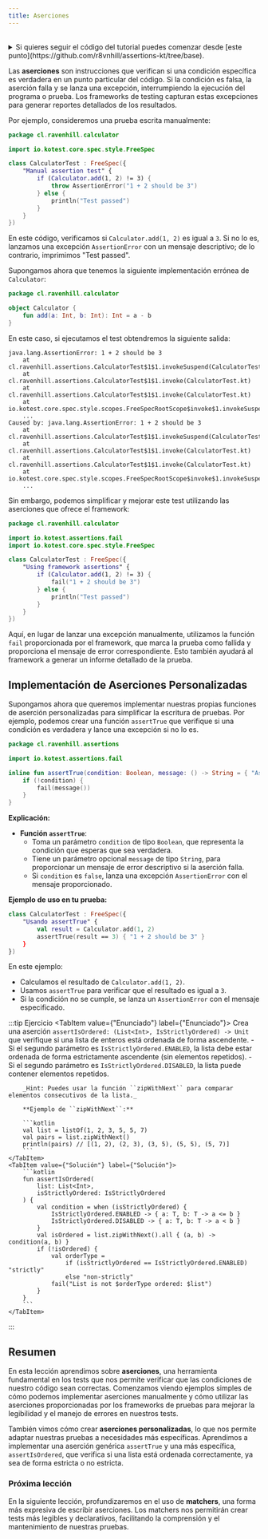 ```yaml
---
title: Aserciones
---
```


<ReadingTime/>
<GithubRepoLink repo={"assertions-kt"} user={"r8vnhill"}/>

<br/>
<details>
    <summary>Si quieres seguir el código del tutorial puedes comenzar desde [este punto](https://github.com/r8vnhill/assertions-kt/tree/base).</summary>

    Si tienes ``gh`` instalado, puedes obtener el código haciendo:

    ```bash
    gh repo clone r8vnhill/assertions-kt
    cd assertions-kt || exit
    git checkout base
    ```

    Si quieres tener tu propia copia del código, puedes hacer un fork del repositorio y clonarlo desde tu cuenta de GitHub.

    ```bash
    gh repo fork r8vnhill/assertions-kt
    cd assertions-kt || exit
    git checkout base
    ```
</details>

Las **aserciones** son instrucciones que verifican si una condición específica es verdadera en un punto particular del código. Si la condición es falsa, la aserción falla y se lanza una excepción, interrumpiendo la ejecución del programa o prueba. Los frameworks de testing capturan estas excepciones para generar reportes detallados de los resultados.

Por ejemplo, consideremos una prueba escrita manualmente:

```kotlin title="assert/src/test/kotlin/cl/ravenhill/calculator/CalculatorTest.kt"
package cl.ravenhill.calculator

import io.kotest.core.spec.style.FreeSpec

class CalculatorTest : FreeSpec({
    "Manual assertion test" {
        if (Calculator.add(1, 2) != 3) {
            throw AssertionError("1 + 2 should be 3")
        } else {
            println("Test passed")
        }
    }
})
```

En este código, verificamos si `Calculator.add(1, 2)` es igual a `3`. Si no lo es, lanzamos una excepción `AssertionError` con un mensaje descriptivo; de lo contrario, imprimimos "Test passed".

Supongamos ahora que tenemos la siguiente implementación errónea de ``Calculator``:

```kotlin title="assert/src/main/kotlin/cl/ravenhill/calculator/Calculator.kt"
package cl.ravenhill.calculator

object Calculator {
    fun add(a: Int, b: Int): Int = a - b
}
```

En este caso, si ejecutamos el test obtendremos la siguiente salida:

```plaintext
java.lang.AssertionError: 1 + 2 should be 3
	at cl.ravenhill.assertions.CalculatorTest$1$1.invokeSuspend(CalculatorTest.kt:8)
	at cl.ravenhill.assertions.CalculatorTest$1$1.invoke(CalculatorTest.kt)
	at cl.ravenhill.assertions.CalculatorTest$1$1.invoke(CalculatorTest.kt)
	at io.kotest.core.spec.style.scopes.FreeSpecRootScope$invoke$1.invokeSuspend(FreeSpecRootScope.kt:26)
	...
Caused by: java.lang.AssertionError: 1 + 2 should be 3
	at cl.ravenhill.assertions.CalculatorTest$1$1.invokeSuspend(CalculatorTest.kt:8)
	at cl.ravenhill.assertions.CalculatorTest$1$1.invoke(CalculatorTest.kt)
	at cl.ravenhill.assertions.CalculatorTest$1$1.invoke(CalculatorTest.kt)
	at io.kotest.core.spec.style.scopes.FreeSpecRootScope$invoke$1.invokeSuspend(FreeSpecRootScope.kt:26)
	...
```

Sin embargo, podemos simplificar y mejorar este test utilizando las aserciones que ofrece el framework:

```kotlin title="assert/src/test/kotlin/cl/ravenhill/calculator/CalculatorTest.kt"
package cl.ravenhill.calculator

import io.kotest.assertions.fail
import io.kotest.core.spec.style.FreeSpec

class CalculatorTest : FreeSpec({
    "Using framework assertions" {
        if (Calculator.add(1, 2) != 3) {
            fail("1 + 2 should be 3")
        } else {
            println("Test passed")
        }
    }
})
```

Aquí, en lugar de lanzar una excepción manualmente, utilizamos la función `fail` proporcionada por el framework, que marca la prueba como fallida y proporciona el mensaje de error correspondiente. Esto también ayudará al framework a generar un informe detallado de la prueba.

## Implementación de Aserciones Personalizadas

Supongamos ahora que queremos implementar nuestras propias funciones de aserción personalizadas para simplificar la escritura de pruebas. Por ejemplo, podemos crear una función `assertTrue` que verifique si una condición es verdadera y lance una excepción si no lo es.

```kotlin title="assert/src/test/kotlin/cl/ravenhill/assertions/assertTrue.kt"
package cl.ravenhill.assertions

import io.kotest.assertions.fail

inline fun assertTrue(condition: Boolean, message: () -> String = { "Assertion failed" }) {
    if (!condition) {
        fail(message())
    }
}
```

**Explicación:**

- **Función `assertTrue`**:
    - Toma un parámetro `condition` de tipo `Boolean`, que representa la condición que esperas que sea verdadera.
    - Tiene un parámetro opcional `message` de tipo `String`, para proporcionar un mensaje de error descriptivo si la aserción falla.
    - Si `condition` es `false`, lanza una excepción `AssertionError` con el mensaje proporcionado.

**Ejemplo de uso en tu prueba:**

```kotlin
class CalculatorTest : FreeSpec({
    "Usando assertTrue" {
        val result = Calculator.add(1, 2)
        assertTrue(result == 3) { "1 + 2 should be 3" }
    }
})
```

En este ejemplo:

- Calculamos el resultado de `Calculator.add(1, 2)`.
- Usamos `assertTrue` para verificar que el resultado es igual a `3`.
- Si la condición no se cumple, se lanza un `AssertionError` con el mensaje especificado.

:::tip Ejercicio
<Tabs>
    <TabItem value={"Enunciado"} label={"Enunciado"}>
        Crea una aserción ``assertIsOrdered: (List<Int>, IsStrictlyOrdered) -> Unit`` que verifique si una lista de enteros está ordenada de forma ascendente.
        - Si el segundo parámetro es ``IsStrictlyOrdered.ENABLED``, la lista debe estar ordenada de forma estrictamente ascendente (sin elementos repetidos).
        - Si el segundo parámetro es ``IsStrictlyOrdered.DISABLED``, la lista puede contener elementos repetidos.

        _Hint: Puedes usar la función ``zipWithNext`` para comparar elementos consecutivos de la lista._

        **Ejemplo de ``zipWithNext``:**

        ```kotlin
        val list = listOf(1, 2, 3, 5, 5, 7)
        val pairs = list.zipWithNext()
        println(pairs) // [(1, 2), (2, 3), (3, 5), (5, 5), (5, 7)]
        ```
    </TabItem>
    <TabItem value={"Solución"} label={"Solución"}>
        ```kotlin
        fun assertIsOrdered(
            list: List<Int>,
            isStrictlyOrdered: IsStrictlyOrdered
        ) {
            val condition = when (isStrictlyOrdered) {
                IsStrictlyOrdered.ENABLED -> { a: T, b: T -> a <= b }
                IsStrictlyOrdered.DISABLED -> { a: T, b: T -> a < b }
            }
            val isOrdered = list.zipWithNext().all { (a, b) -> condition(a, b) }
            if (!isOrdered) {
                val orderType =
                    if (isStrictlyOrdered == IsStrictlyOrdered.ENABLED) "strictly"
                    else "non-strictly"
                fail("List is not $orderType ordered: $list")
            }
        }
        ```
    </TabItem>
</Tabs>
:::

## Resumen

En esta lección aprendimos sobre **aserciones**, una herramienta fundamental en los tests que nos permite verificar que las condiciones de nuestro código sean correctas. Comenzamos viendo ejemplos simples de cómo podemos implementar aserciones manualmente y cómo utilizar las aserciones proporcionadas por los frameworks de pruebas para mejorar la legibilidad y el manejo de errores en nuestros tests.

También vimos cómo crear **aserciones personalizadas**, lo que nos permite adaptar nuestras pruebas a necesidades más específicas. Aprendimos a implementar una aserción genérica `assertTrue` y una más específica, `assertIsOrdered`, que verifica si una lista está ordenada correctamente, ya sea de forma estricta o no estricta.

### Próxima lección

En la siguiente lección, profundizaremos en el uso de **matchers**, una forma más expresiva de escribir aserciones. Los matchers nos permitirán crear tests más legibles y declarativos, facilitando la comprensión y el mantenimiento de nuestras pruebas.
